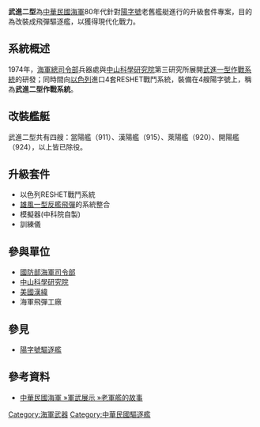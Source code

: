 {{unreferenced|time=2010-11-20T09:52:10+00:00}}
'''武進二型'''為[[中華民國海軍|中華民國海軍]]80年代針對[[陽字號|陽字號]]老舊艦艇進行的升級套件專案，目的為改裝成飛彈驅逐艦，以獲得現代化戰力。

==系統概述==
1974年，[[國防部海軍司令部|海軍總司令部]]兵器處與[[中山科學研究院|中山科學研究院]]第三研究所展開[[武進一型作戰系統|武進一型作戰系統]]的研發；同時間向[[以色列|以色列]]進口4套RESHET戰鬥系統，裝備在4艘陽字號上，稱為'''武進二型作戰系統'''。

==改裝艦艇==
武進二型共有四艘：當陽艦（911）、漢陽艦（915）、萊陽艦（920）、開陽艦（924），以上皆已除役。

==升級套件==
*以色列RESHET戰鬥系統
*[[雄風一型反艦飛彈|雄風一型反艦飛彈]]的系統整合
*模擬器(中科院自製)
*訓練儀

==參與單位==
*[[國防部海軍司令部|國防部海軍司令部]]
*[[中山科學研究院|中山科學研究院]]
*[[美國漢緯|美國漢緯]]
*海軍飛彈工廠

== 參見 ==
* [[陽字號驅逐艦|陽字號驅逐艦]]

==參考資料==
*[http://navy.mnd.gov.tw/Publish.aspx?cnid=868&p=47719&Level=2 中華民國海軍 »軍武展示 »老軍艦的故事 ] {{Wayback|url=http://navy.mnd.gov.tw/Publish.aspx?cnid=868&p=47719&Level=2 |date=20150623093540 }}

[[Category:海軍武器|Category:海軍武器]]
[[Category:中華民國驅逐艦|Category:中華民國驅逐艦]]